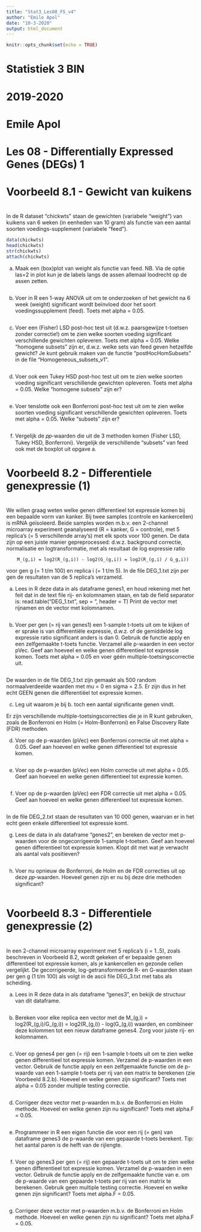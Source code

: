 ```yaml
---
title: "Stat3_Les08_FS_v4"
author: "Emile Apol"
date: "10-3-2020"
output: html_document
---
```


```r
knitr::opts_chunk$set(echo = TRUE)
```


###############################################################################
#
# Statistiek 3 BIN
#
# 2019-2020
#
# Emile Apol 
#
# Les 08 - Differentially Expressed Genes (DEGs) 1
#
###############################################################################



###############################################################################
#
# Voorbeeld 8.1 - Gewicht van kuikens
#
###############################################################################

In de R dataset "chickwts" staan de gewichten (variabele "weight") van kuikens van 6 weken (in eenheden van 10 gram) als functie van een aantal soorten voedings-supplement (variabele "feed").


```r
data(chickwts)
head(chickwts)
str(chickwts)
attach(chickwts)
```

a) Maak een (box)plot van weight als functie van feed. NB. Via de optie las=2 in plot kun je de labels langs de assen allemaal loodrecht op de assen zetten.

```r

```

b) Voer in R een 1-way ANOVA uit om te onderzoeken of het gewicht na 6 week (weight) significant wordt beïnvloed door het soort voedingssupplement (feed). Toets met alpha = 0.05.

```r

```


c) Voer een (Fisher) LSD post-hoc test uit (d.w.z. paarsgewijze t-toetsen zonder correctie!) om te zien welke soorten voeding significant verschillende gewichten opleveren. Toets met alpha = 0.05. Welke “homogene subsets” zijn er, d.w.z. welke sets van feed geven hetzelfde gewicht? Je kunt gebruik maken van de functie "postHocHomSubsets" in de file "Homogeneous_subsets_v1".

```r

```

d) Voer ook een Tukey HSD post-hoc test uit om te zien welke soorten voeding significant verschillende gewichten opleveren. Toets met alpha = 0.05. Welke “homogene subsets” zijn er?

```r

```

e) Voer tenslotte ook een Bonferroni post-hoc test uit om te zien welke soorten voeding significant verschillende gewichten opleveren. Toets met alpha = 0.05. Welke “subsets” zijn er?

```r

```

f) Vergelijk de 𝑝𝑝-waarden die uit de 3 methoden komen (Fisher LSD, Tukey HSD, Bonferroni). Vergelijk de verschillende “subsets” van feed ook met de boxplot uit opgave a.






###############################################################################
#
# Voorbeeld 8.2 - Differentiele genexpressie (1)
#
###############################################################################

We willen graag weten welke genen differentieel tot expressie komen bij een bepaalde vorm van kanker. Bij twee samples (controle en kankercellen) is mRNA geïsoleerd. Beide samples worden m.b.v. een 2-channel microarray experiment geanalyseerd (R = kanker, G = controle), met 5 replica’s (= 5 verschillende array’s) met elk spots voor 100 genen. De data zijn op een juiste manier gepreprocessed: d.w.z. background correctie, normalisatie en logtransformatie, met als resultaat de log expressie ratio

        M_(g,i) = log2(R_(g,i)) - log2(G_(g,i)) = log2(R_(g,i) / G_g,i))

voor gen g (= 1 t/m 100) en replica i (= 1 t/m 5). In de file DEG_1.txt zijn per gen de resultaten van de 5 replica’s verzameld.

a) Lees in R deze data in als dataframe genes1, en houd rekening met het feit dat in de text file rij- en kolomnamen staan, en tab de field separator is:
         read.table(“DEG_1.txt”, sep = ”\t”, header = T)
Print de vector met rijnamen en de vector met kolomnamen.

```r

```

b) Voer per gen (= rij van genes1) een 1-sample t-toets uit om te kijken of er sprake is van differentiële expressie, d.w.z. of de gemiddelde log expressie ratio significant anders is dan 0. Gebruik de functie apply en een zelfgemaakte t-toets functie. Verzamel alle p-waarden in een vector pVec. Geef aan hoeveel en welke genen differentieel tot expressie komen. Toets met alpha = 0.05 en voer géén multiple-toetsingscorrectie uit.

```r

```


De waarden in de file DEG_1.txt zijn gemaakt als 500 random normaalverdeelde waarden met mu = 0 en sigma = 2.5. Er zijn dus in het echt GEEN genen die differentiëel tot expressie komen.

c) Leg uit waarom je bij b. toch een aantal significante genen vindt.


Er zijn verschillende multiple-toetsingscorrecties die je in R kunt gebruiken, zoals de Bonferroni en Holm (= Holm-Bonferroni) en False Discovery Rate (FDR) methoden.

d) Voer op de p-waarden (pVec) een Bonferroni correctie uit met alpha = 0.05. Geef aan hoeveel en welke genen differentieel tot expressie komen.

```r

```

e) Voer op de p-waarden (pVec) een Holm correctie uit met alpha = 0.05. Geef aan hoeveel en welke genen differentieel tot expressie komen.

```r

```


f) Voer op de p-waarden (pVec) een FDR correctie uit met alpha = 0.05. Geef aan hoeveel en welke genen differentieel tot expressie komen.

```r

```



In de file DEG_2.txt staan de resultaten van 10 000 genen, waarvan er in het echt geen enkele differentieel tot expressie komt.

g) Lees de data in als dataframe "genes2", en bereken de vector met p-waarden voor de ongecorrigeerde 1-sample t-toetsen. Geef aan hoeveel genen differentieel tot expressie komen. Klopt dit met wat je verwacht als aantal vals positieven? 

```r

```

h) Voer nu opnieuw de Bonferroni, de Holm en de FDR correcties uit op deze 𝑝𝑝-waarden. Hoeveel genen zijn er nu bij deze drie methoden significant?

```r

```




###############################################################################
#
# Voorbeeld 8.3 - Differentiele genexpressie (2)
#
###############################################################################


In een 2-channel microarray experiment met 5 replica’s (i = 1..5), zoals beschreven in Voorbeeld 8.2, wordt gekeken of er bepaalde genen differentieel tot expressie komen, als je kankercellen en gezonde cellen vergelijkt. De gecorrigeerde, log-getransformeerde R- en G-waarden staan per gen g (1 t/m 100) als volgt in de ascii file DEG_3.txt met tabs als scheiding.

a) Lees in R deze data in als dataframe "genes3", en bekijk de structuur van dit dataframe.

```r

```


b) Bereken voor elke replica een vector met de M_(g,i) = log2(R_(g,i)/G_(g,i)) = log2(R_(g,i)) - log(G_(g,i)) waarden, en combineer deze kolommen tot een nieuw dataframe genes4. Zorg voor juiste rij- en kolomnamen.

```r

```


c) Voer op genes4 per gen (= rij) een 1-sample t-toets uit om te zien welke genen differentieel tot expressie komen. Verzamel de p-waarden in een vector. Gebruik de functie apply en een zelfgemaakte functie om de p-waarde van een 1-sample t-toets per rij van een matrix te berekenen (zie Voorbeeld 8.2.b). Hoeveel en welke genen zijn significant? Toets met alpha = 0.05 zonder multiple testing correctie.

```r

```


d) Corrigeer deze vector met p-waarden m.b.v. de Bonferroni en  Holm methode. Hoeveel en welke genen zijn nu significant? Toets met alpha.F = 0.05.

```r

```


e) Programmeer in R een eigen functie die voor een rij (= gen) van dataframe genes3 de p-waarde van een gepaarde t-toets berekent. Tip: het aantal paren is de helft van de rijlengte.

```r

```

f) Voer op genes3 per gen (= rij) een gepaarde t-toets uit om te zien welke genen differentieel tot expressie komen. Verzamel de p-waarden in een vector. Gebruik de functie apply en de zelfgemaakte functie van e. om de p-waarde van een gepaarde t-toets per rij van een matrix te berekenen. Gebruik geen multiple testing correctie. Hoeveel en welke genen zijn significant? Toets met alpha.F = 0.05.

```r

```


g) Corrigeer deze vector met p-waarden m.b.v. de Bonferroni en Holm methode. Hoeveel en welke genen zijn nu significant? Toets met alpha.F = 0.05.

```r

```













